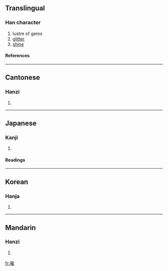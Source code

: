 ==Translingual==
===Han character===
{{Han char|rn=96|rad=玉|as=11|sn=15|four=1211<sub>4</sub>|canj=一土山人土 (MGUOG)}}
# lustre of gems
# [[glitter]]
# [[shine]]
====References====
{{Han ref|kx=0740.230|dkj=21193|dj=1150.140|hdz=21135.050|uh=7480|ud=29824|bh=BD41|bd=48449}}

----
==Cantonese==
===Hanzi===
{{yue-hanzi|jyut=|y=cheui1}}
# {{defn|Cantonese}}

----
==Japanese==
===Kanji===
{{ja-kanji|grade=|rs=玉11}}
# {{defn|Japanese}} 
====Readings====
{{ja-readings|on=[[さい]] (sai), [[すい]] (sui)|kun=|nanori=}}

----
==Korean==
===Hanja===
{{ko-hanja|hangeul=최|eumhun=|rv=choe|mr=ch'oe|y=choy}}
# {{defn|Korean}}

----
==Mandarin==
===Hanzi===
{{cmn-hanzi|pin=[[cuǐ]] ([[cui3]])|wg=ts'ui<sup>3</sup>}}
# {{defn|Mandarin}}

[[fr:璀]]